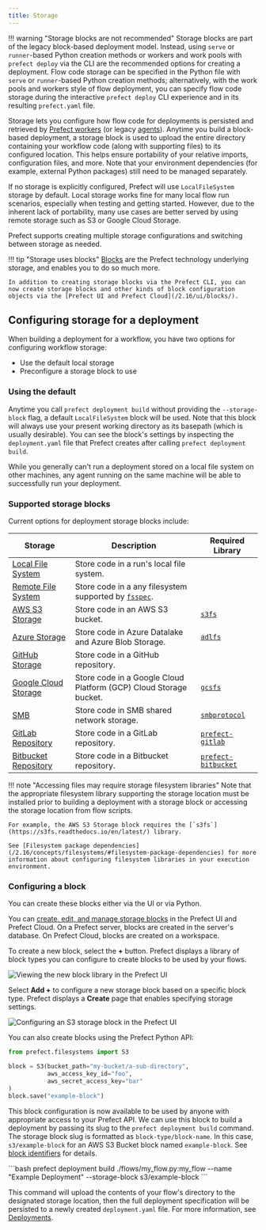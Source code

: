 ```yaml
---
title: Storage
---
```



!!! warning "Storage blocks are not recommended"
    Storage blocks are part of the legacy block-based deployment model. Instead, using `serve` or `runner`-based Python creation methods or workers and work pools with `prefect deploy` via the CLI are the recommended options for creating a deployment. 
    Flow code storage can be specified in the Python file with `serve` or `runner`-based Python creation methods; alternatively, with the work pools and workers style of flow deployment, you can specify flow code storage during the interactive `prefect deploy` CLI experience and in its resulting `prefect.yaml` file. 

Storage lets you configure how flow code for deployments is persisted and retrieved by [Prefect workers](/2.16/concepts/work-pools) (or legacy [agents](/2.16/concepts/agents)). Anytime you build a block-based deployment, a storage block is used to upload the entire directory containing your workflow code (along with supporting files) to its configured location.  This helps ensure portability of your relative imports, configuration files, and more.  Note that your environment dependencies (for example, external Python packages) still need to be managed separately.

If no storage is explicitly configured, Prefect will use `LocalFileSystem` storage by default. Local storage works fine for many local flow run scenarios, especially when testing and getting started. However, due to the inherent lack of portability, many use cases are better served by using remote storage such as S3 or Google Cloud Storage.

Prefect supports creating multiple storage configurations and switching between storage as needed.

!!! tip "Storage uses blocks"
    [Blocks](/2.16/concepts/blocks/) are the Prefect technology underlying storage, and enables you to do so much more.

    In addition to creating storage blocks via the Prefect CLI, you can now create storage blocks and other kinds of block configuration objects via the [Prefect UI and Prefect Cloud](/2.16/ui/blocks/).

## Configuring storage for a deployment

When building a deployment for a workflow, you have two options for configuring workflow storage:

- Use the default local storage
- Preconfigure a storage block to use

### Using the default

Anytime you call `prefect deployment build` without providing the `--storage-block` flag, a default `LocalFileSystem` block will be used.  Note that this block will always use your present working directory as its basepath (which is usually desirable).  You can see the block's settings by inspecting the `deployment.yaml` file that Prefect creates after calling `prefect deployment build`.

While you generally can't run a deployment stored on a local file system on other machines, any agent running on the same machine will be able to successfully run your deployment.

### Supported storage blocks

Current options for deployment storage blocks include:

| Storage                                                                                  | Description                                                                                                | Required Library                                                      |
| ---------------------------------------------------------------------------------------- | ---------------------------------------------------------------------------------------------------------- | --------------------------------------------------------------------- |
| [Local File System](/2.16/api-ref/prefect/filesystems/#prefect.filesystems.LocalFileSystem)   | Store code in a run's local file system.                                                                   |                                                                       |
| [Remote File System](/2.16/api-ref/prefect/filesystems/#prefect.filesystems.RemoteFileSystem) | Store code in a any filesystem supported by [`fsspec`](https://filesystem-spec.readthedocs.io/en/latest/). |                                                                       |
| [AWS S3 Storage](/2.16/api-ref/prefect/filesystems/#prefect.filesystems.S3)                   | Store code in an AWS S3 bucket.                                                                            | [`s3fs`](https://s3fs.readthedocs.io/en/latest/)                      |
| [Azure Storage](/2.16/api-ref/prefect/filesystems/#prefect.filesystems.Azure)                 | Store code in Azure Datalake and Azure Blob Storage.                                                       | [`adlfs`](https://github.com/fsspec/adlfs)                            |
| [GitHub Storage](/2.16/api-ref/prefect/filesystems/#prefect.filesystems.GitHub)               | Store code in a GitHub repository.                                                                         |                                                                       |
| [Google Cloud Storage](/2.16/api-ref/prefect/filesystems/#prefect.filesystems.GCS)            | Store code in a Google Cloud Platform (GCP) Cloud Storage bucket.                                          | [`gcsfs`](https://gcsfs.readthedocs.io/en/latest/)                    |
| [SMB](/2.16/api-ref/prefect/filesystems/#prefect.filesystems.SMB)                             | Store code in SMB shared network storage.                                                                  | [`smbprotocol`](https://github.com/jborean93/smbprotocol)             |
| [GitLab Repository](https://prefecthq.github.io/prefect-gitlab/)                         | Store code in a GitLab repository.                                                                         | [`prefect-gitlab`](https://github.com/PrefectHQ/prefect-gitlab)       |
| [Bitbucket Repository](https://prefecthq.github.io/prefect-bitbucket/)                   | Store code in a Bitbucket repository.                                                                      | [`prefect-bitbucket`](https://github.com/PrefectHQ/prefect-bitbucket) |

!!! note "Accessing files may require storage filesystem libraries"
    Note that the appropriate filesystem library supporting the storage location must be installed prior to building a deployment with a storage block or accessing the storage location from flow scripts.

    For example, the AWS S3 Storage block requires the [`s3fs`](https://s3fs.readthedocs.io/en/latest/) library.

    See [Filesystem package dependencies](/2.16/concepts/filesystems/#filesystem-package-dependencies) for more information about configuring filesystem libraries in your execution environment.

### Configuring a block

You can create these blocks either via the UI or via Python.

You can [create, edit, and manage storage blocks](/2.16/ui/blocks/) in the Prefect UI and Prefect Cloud. On a Prefect server, blocks are created in the server's database. On Prefect Cloud, blocks are created on a workspace.

To create a new block, select the **+** button. Prefect displays a library of block types you can configure to create blocks to be used by your flows.

![Viewing the new block library in the Prefect UI](/2.16/img/ui/block-library.png)

Select **Add +** to configure a new storage block based on a specific block type. Prefect displays a **Create** page that enables specifying storage settings.

![Configuring an S3 storage block in the Prefect UI](/2.16/img/concepts/s3-block-configuration.png)

You can also create blocks using the Prefect Python API:

```python
from prefect.filesystems import S3

block = S3(bucket_path="my-bucket/a-sub-directory", 
           aws_access_key_id="foo", 
           aws_secret_access_key="bar"
)
block.save("example-block")
```

This block configuration is now available to be used by anyone with appropriate access to your Prefect API.  We can use this block to build a deployment by passing its slug to the `prefect deployment build` command. The storage block slug is formatted as `block-type/block-name`. In this case, `s3/example-block` for an AWS S3 Bucket block named `example-block`. See [block identifiers](/2.16/concepts/deployments/#block-identifiers) for details.

<div class="terminal">
```bash
prefect deployment build ./flows/my_flow.py:my_flow --name "Example Deployment" --storage-block s3/example-block
```
</div>

This command will upload the contents of your flow's directory to the designated storage location, then the full deployment specification will be persisted to a newly created `deployment.yaml` file.  For more information, see [Deployments](/2.16/concepts/deployments).
